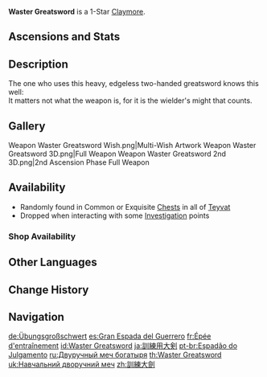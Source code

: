 {{Weapon Infobox
|id             = 12101
|image          = <gallery>
Weapon Waster Greatsword.png|Base
Weapon Waster Greatsword 2nd.png|2nd Ascension
</gallery>
|type           = Claymore
|series         = 1-Star
|releaseDate    = 2020-09-28
|quality        = 1
|base_atk       = 23
|obtain         = Chests
|obtain2        = Investigation
|obtain3        = Shops
|obtain4        = Default
}}
{{Description|A sturdy sheet of iron that may be powerful enough to break apart mountains, if wielded with enough willpower.}}
'''Waster Greatsword''' is a 1-Star [[Claymore]].

==Ascensions and Stats==
{{Weapon Ascensions and Stats
|ascendMat1 = Boreal Wolf's Milk Tooth
|ascendMat2 = Boreal Wolf's Cracked Tooth
|ascendMat3 = Boreal Wolf's Broken Fang
|bossMat1   = Dead Ley Line Branch
|bossMat2   = Dead Ley Line Leaves
|commonMat1 = Slime Condensate
|commonMat2 = Slime Secretions
}}
==Description==
The one who uses this heavy, edgeless two-handed greatsword knows this well:<br />
It matters not what the weapon is, for it is the wielder's might that counts.

==Gallery==
<gallery>
Weapon Waster Greatsword Wish.png|Multi-Wish Artwork
Weapon Waster Greatsword 3D.png|Full Weapon
Weapon Waster Greatsword 2nd 3D.png|2nd Ascension Phase Full Weapon
</gallery>

==Availability==
*Randomly found in Common or Exquisite [[Chests]] in all of [[Teyvat]]
*Dropped when interacting with some [[Investigation]] points
===Shop Availability===
{{Shop Availability}}

==Other Languages==
{{Other Languages
|en      = Waster Greatsword
|zhs     = 训练大剑
|zhs_rm  = Xùnliàn Dàjiàn
|zht     = 訓練大劍
|zht_rm  = Xùnliàn Dàjiàn
|zh_tl   = Training Greatsword
|ja      = 訓練用大剣
|ja_rm   = Kunren-you Taiken{{Assumed}}
|ja_tl   = Training-Use Greatsword
|ko      = {{tt|훈련용|訓練用}} {{tt|대검|大劍}}
|ko_rm   = Hunryeon-yong Daegeom
|ko_tl   = Training-Use Greatsword
|es      = Gran Espada del Guerrero
|es_tl   = Great Sword of the Warrior
|fr      = Épée d'entraînement
|fr_tl   = Training Sword
|ru      = Двуручный меч богатыря
|ru_tl   = {{w|Bogatyr}}'s Greatsword
|th      = Waster Greatsword
|vi      = {{tt|Kiếm Huấn Luyện|劍訓練}}
|vi_tl   = Training Sword
|de      = Übungsgroßschwert
|de_tl   = Practice Greatsword
|id      = Waster Greatsword
|pt      = Espadão do Julgamento
|pt_tl   = Great Sword of Judgement
|tr      = Darmaduman Büyük Kılıcı
|tr_tl   = 
|it      = Spadone dell'incapace
|it_tl   = Broadsword of the Bungler
}}

==Change History==
{{Change History|1.0}}

==Navigation==
{{Weapons by Series Navbox|series=1-Star}}
{{Weapon Navbox|type=Claymores}}

[[de:Übungsgroßschwert]]
[[es:Gran Espada del Guerrero]]
[[fr:Épée d'entraînement]]
[[id:Waster Greatsword]]
[[ja:訓練用大剣]]
[[pt-br:Espadão do Julgamento]]
[[ru:Двуручный меч богатыря]]
[[th:Waster Greatsword]]
[[uk:Навчальний дворучний меч]]
[[zh:訓練大劍]]